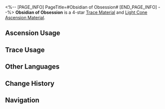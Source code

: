 <%-- [PAGE_INFO]
PageTitle=#Obsidian of Obsession#
[END_PAGE_INFO] --%>
{{Item Infobox
|id          = 110153
|image       = Item Obsidian of Obsession.png{{subst:void|<!--$UPLOAD:<<SpriteOutput/ItemFigures/110153.png>-<Item Obsidian of Obsession.png>-<Item Icons>>-->}}
|type        = Trace Material
|type2       = Light Cone Ascension Material
|invCategory = Upgrade Materials
|rarity      = 4
|effect      = 
|description = A sizable piece of dark matter captured from the void. Used to level up Traces significantly for {{Color|h|Nihility}} characters.
|source1     = [[Calyx (Crimson): Bud of Nihility (Great Mine)]]
|source2     = [[Omni-Synthesizer]] &mdash; Material Synthesis
|source3     = [[Omni-Synthesizer]] &mdash; Material Exchange
}}
{{Description|The weak-minded and soft-willed will spend their eternity in chaos from just a simple glance into the prism.<br /><br />''"         "''}}
'''Obsidian of Obsession''' is a 4-star [[Trace Material]] and [[Light Cone Ascension Material]].

==Ascension Usage==
{{Ascension Usage}}

==Trace Usage==
{{Trace Usage}}

==Other Languages==
{{Other Languages
|en   = Obsidian of Obsession
|zhs  = 沉沦黑曜
|zht  = 沉淪黑曜
|ja   = 沈淪せし黒曜
|ko   = 타락의 흑요
|es   = Obsidiana de la obsesión
|fr   = Obsidienne d'obsession
|ru   = Обсидиан одержимости
|th   = Obsidian of Obsession
|vi   = Ánh Đen Trầm Luân
|de   = Obsidian der Besessenheit
|id   = Obsidian of Obsession
|pt   = Obsidiana da Obsessão
}}

==Change History==
{{Change History|1.0}}

==Navigation==
{{Upgrade Material Navbox}}